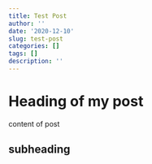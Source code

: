 ```yaml
---
title: Test Post
author: ''
date: '2020-12-10'
slug: test-post
categories: []
tags: []
description: ''
---
```


# Heading of my post

content of post

## subheading
